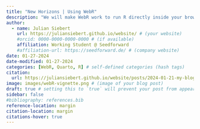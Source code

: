 ```yaml
---
title: "New Horizons | Using WebR"
description: "We will make WebR work to run R directly inside your browser."
author:
  - name: Julian Siebert
    url: https://juliansiebert.github.io/website/ # (your website)
    #orcid: 0000-0000-0000-0000 # (if available)
    affiliation: Working Student @ Seedforward
    #affiliation-url: https://seedforward.de/ # (company website)
date: 01-27-2024
date-modified: 01-27-2024
categories: [WebR, Quarto, R] # self-defined categories (hash tags)
citation: 
  url: https://juliansiebert.github.io/website/posts/2024-01-21-my-blog-post/ 
image: images/webR-vignette.png # (image of your blog post)
draft: true # setting this to `true` will prevent your post from appearing on your listing page until you're ready!
sidebar: false
#bibliography: references.bib
reference-location: margin
citation-location: margin
citations-hover: true
---
```


